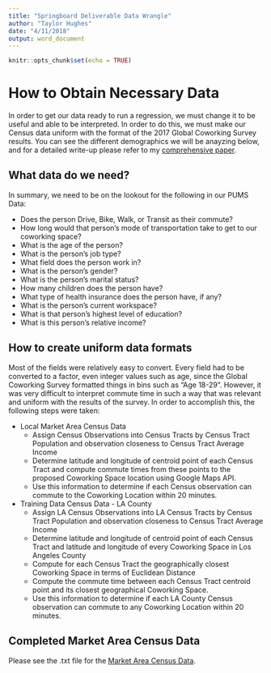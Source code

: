 ```yaml
---
title: "Springboard Deliverable Data Wrangle"
author: "Taylor Hughes"
date: "4/11/2018"
output: word_document
---
```


```r
knitr::opts_chunk$set(echo = TRUE)
```

# How to Obtain Necessary Data
In order to get our data ready to run a regression, we must change it to be useful and able to be interpreted. In order to do this, we must make our Census data uniform with the format of the 2017 Global Coworking Survey results. You can see the different demographics we will be anayzing below, and for a detailed write-up please refer to my [comprehensive paper](https://github.com/taylorhughes291/Coworking/blob/master/Data/Coworking_Data%20Wrangling.rmd).

## What data do we need?
In summary, we need to be on the lookout for the following in our PUMS Data:

* Does the person Drive, Bike, Walk, or Transit as their commute?
* How long would that person's mode of transportation take to get to our coworking space?
* What is the age of the person?
* What is the person's job type?
* What field does the person work in?
* What is the person's gender?
* What is the person's marital status?
* How many children does the person have?
* What type of health insurance does the person have, if any?
* What is the person's current workspace?
* What is that person's highest level of education?
* What is this person's relative income?

## How to create uniform data formats
Most of the fields were relatively easy to convert. Every field had to be converted to a factor, even integer values such as age, since the Global Coworking Survey formatted things in bins such as "Age 18-29". However, it was very difficult to interpret commute time in such a way that was relevant and uniform with the results of the survey. In order to accomplish this, the following steps were taken:

* Local Market Area Census Data
    + Assign Census Observations into Census Tracts by Census Tract Population and observation closeness to Census Tract Average Income
    + Determine latitude and longitude of centroid point of each Census Tract and compute commute times from these points to the proposed Coworking Space location using Google Maps API.
    + Use this information to determine if each Census observation can commute to the Coworking Location within 20 minutes.
* Training Data Census Data - LA County
    + Assign LA Census Observations into LA Census Tracts by Census Tract Population and observation closeness to Census Tract Average Income
    + Determine latitude and longitude of centroid point of each Census Tract and latitude and longitude of every Coworking Space in Los Angeles County
    + Compute for each Census Tract the geographically closest Coworking Space in terms of Euclidean Distance
    + Compute the commute time between each Census Tract centroid point and its closest geographical Coworking Space.
    + Use this information to determine if each LA County Census observation can commute to any Coworking Location within 20 minutes.
    
## Completed Market Area Census Data
Please see the .txt file for the [Market Area Census Data](https://github.com/taylorhughes291/Coworking/blob/master/Data/Springboard%20Deliverables/Market%20Census%20Final%20Data.txt).
